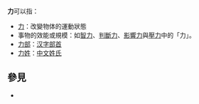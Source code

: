 '''力'''可以指：
*[[力|力]]：改變物体的運動狀態
*事物的效能或規模：如[[智力|智力]]、[[判斷力|判斷力]]、[[影響力|影響力]]與[[壓力|壓力]]中的「力」。
*[[力部|力部]]：[[部首|汉字部首]]
*[[力姓|力姓]]：[[中文|中文]][[姓氏|姓氏]]

== 參見 ==
* {{Lookfrom|力}}

{{disambig|cat=一字消歧義|L}}